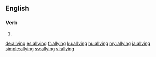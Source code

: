 ==English==

===Verb===
{{head|en|present participle}}

# {{present participle of|ally|lang=en}}

[[de:allying]]
[[es:allying]]
[[fr:allying]]
[[ku:allying]]
[[hu:allying]]
[[my:allying]]
[[ja:allying]]
[[simple:allying]]
[[sv:allying]]
[[vi:allying]]